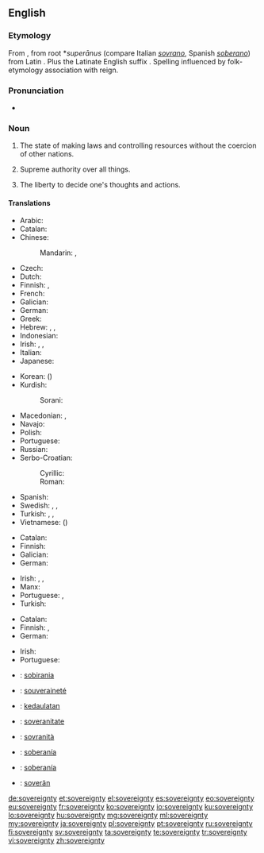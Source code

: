 ==English==
{{wikipedia|sovereignty}}

===Etymology===
From {{etyl|fro|en}} {{term|soverain|lang=la}}, from {{etyl|VL.|en}} root *''superānus'' (compare Italian ''[[sovrano]]'', Spanish ''[[soberano]]'') from Latin {{term|super||above|lang=la}}. Plus the Latinate English suffix {{term|-ity|-ty|lang=en}}. Spelling influenced by folk-etymology association with reign.

===Pronunciation===
* {{a|UK}} {{IPA|/ˈsɒv.ɹən.ti/|/ˈsɒv.ɹɪn.ti|lang=en}}

===Noun===
{{en-noun|~|sovereignties}}

# {{context|of a polity|lang=en}} The state of making laws and controlling resources without the coercion of other nations.
# {{context|of a ruler|lang=en}} Supreme authority over all things.
# {{context|of a person|lang=en}} The liberty to decide one's thoughts and actions.

====Translations====
{{trans-top|of a nation: the state of making laws and controlling resources without the coercion of other nations.}}
* Arabic: {{t|ar|سيادة|f|tr=siyaada|sc=Arab}}
* Catalan: {{t|ca|sobirania|f}}
* Chinese:
*: Mandarin: {{t+|cmn|主權|sc=Hani}}, {{t+|cmn|主权|tr=zhǔquán|sc=Hani}}
* Czech: {{t|cs|svrchovanost|f}}
* Dutch: {{t+|nl|soevereiniteit|f}}
* Finnish: {{t+|fi|suvereenisuus}}, {{t+|fi|suvereniteetti}}
* French: {{t+|fr|souveraineté|f}}
* Galician: {{t+|gl|soberanía|f}}
* German: {{t+|de|Souveränität|f}}
* Greek: {{t+|el|κυριαρχία|f|tr=kiriarhia|sc=Grek}}
* Hebrew: {{t|he|ריבונות|tr=sovereignty}}, {{t|he|ריבון|m|tr=sovereign}}, {{t|he|ריבונית|f|tr=sovereign}}
* Indonesian: {{t+|id|kedaulatan}}
* Irish: {{t|ga|ardcheannas|m}}, {{t|ga|ceannas|m}}, {{t|ga|flaithiúnas|m}}
* Italian: {{t|it|sovranità|f}}
* Japanese: {{t+|ja|主権|tr=しゅけん, shuken|sc=Jpan}}
{{trans-mid}}
* Korean: {{t+|ko|주권|sc=Kore}} ({{t+|ko|主權|sc=Kore}})
* Kurdish:
*: Sorani: {{t|ku|فه‌رمان ڕه‌وایی}}
* Macedonian: {{t|mk|сувереност|f|tr=suvérenost}}, {{t|mk|суверенитет|m|tr=suverenitét}}
* Navajo: {{t|nv|akʼídádéestʼį́į́ʼ}}
* Polish: {{t+|pl|suwerenność|f}}
* Portuguese: {{t+|pt|soberania|f}}
* Russian: {{t+|ru|суверенитет|m|tr=suverenitét|sc=Cyrl}}
* Serbo-Croatian:
*: Cyrillic: {{t|sh|суверенитет|m}}
*: Roman: {{t+|sh|suverenitet|m}}
* Spanish: {{t+|es|soberanía|f}}
* Swedish: {{t+|sv|självständighet|c}}, {{t+|sv|oavhängighet|c}}, {{t+|sv|suveränitet|c}}
* Turkish: {{t+|tr|egemenlik}}, {{t+|tr|hükümranlık}}, {{t+|tr|hâkimiyet}}
* Vietnamese: {{t+|vi|chủ quyền}} ({{t|vi|主權}})
{{trans-bottom}}

{{trans-top|of ruler or God: supreme authority over all things}}
* Catalan: {{t|ca|sobirania|f}}
* Finnish: {{t|fi|yksinvaltius}}
* Galician: {{t+|gl|soberanía|f}}
* German: {{t+|de|Souveränität|f}}
{{trans-mid}}
* Irish: {{t|ga|ardcheannas|m}}, {{t|ga|flaitheas|m}} {{qualifier|religion}}, {{t|ga|flaithiúnas|m}} {{qualifier|politics}}
* Manx: {{t|gv|ard-reeriaght|f}}
* Portuguese: {{t+|pt|autoridade|f}}, {{t+|pt|soberania|f}}
* Turkish: {{t|tr|mutlak güç}}
{{trans-bottom}}

{{trans-top|of self: the liberty to decide one's thoughts and actions}}
* Catalan: {{t|ca|sobirania|f}}
* Finnish: {{t|fi|yksilönvapaus}}, {{t+|fi|suvereniteetti}}
* German: {{t+|de|Souveränität|f}}
{{trans-mid}}
* Irish: {{t|ga|ceannas|m}}
* Portuguese: {{t+|pt|arbítrio|m}}
{{trans-bottom}}

{{checktrans-top}}
* {{ttbc|ca}}: [[sobirania]] {{g|f}}
* {{ttbc|fr}}: [[souveraineté]] {{g|f}}
* {{ttbc|id}}: [[daulat|kedaulatan]]
* {{ttbc|ia}}: [[soveranitate]]
* {{ttbc|it}}: [[sovranità]] {{g|f}}
{{trans-mid}}
* {{ttbc|es}}: [[soberanía]] {{g|f}}
* {{ttbc|pt}}: [[soberanía]] {{g|f}}
* {{ttbc|vo}}: [[soverän]]
{{trans-bottom}}

[[de:sovereignty]]
[[et:sovereignty]]
[[el:sovereignty]]
[[es:sovereignty]]
[[eo:sovereignty]]
[[eu:sovereignty]]
[[fr:sovereignty]]
[[ko:sovereignty]]
[[io:sovereignty]]
[[ku:sovereignty]]
[[lo:sovereignty]]
[[hu:sovereignty]]
[[mg:sovereignty]]
[[ml:sovereignty]]
[[my:sovereignty]]
[[ja:sovereignty]]
[[pl:sovereignty]]
[[pt:sovereignty]]
[[ru:sovereignty]]
[[fi:sovereignty]]
[[sv:sovereignty]]
[[ta:sovereignty]]
[[te:sovereignty]]
[[tr:sovereignty]]
[[vi:sovereignty]]
[[zh:sovereignty]]